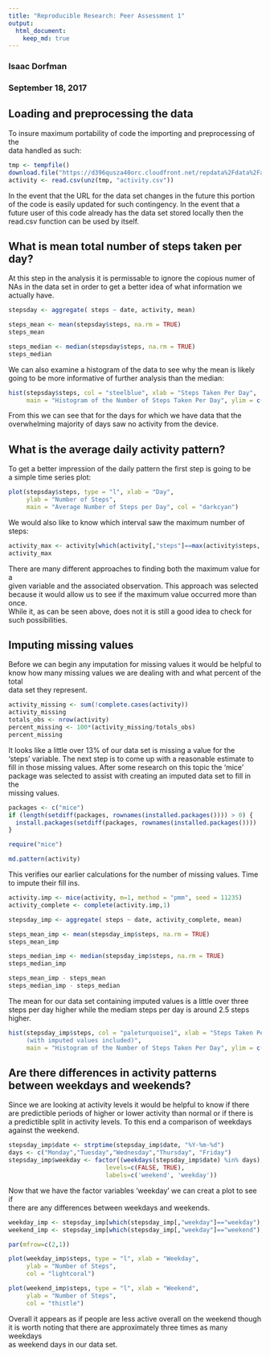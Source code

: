 ---
title: "Reproducible Research: Peer Assessment 1"
output: 
  html_document:
    keep_md: true
---


### Isaac Dorfman
### September 18, 2017

## Loading and preprocessing the data

To insure maximum portability of code the importing and preprocessing of the  
data handled as such:

```{r}
tmp <- tempfile()
download.file("https://d396qusza40orc.cloudfront.net/repdata%2Fdata%2Factivity.zip",tmp)
activity <- read.csv(unz(tmp, "activity.csv"))
```

In the event that the URL for the data set changes in the future this portion  
of the code is easily updated for such contingency.  In the event that a  
future user of this code already has the data set stored locally then the  
read.csv function can be used by itself.

## What is mean total number of steps taken per day?

At this step in the analysis it is permissable to ignore the copious numer of  
NAs in the data set in order to get a better idea of what information we  
actually have.

```{r}
stepsday <- aggregate( steps ~ date, activity, mean)

steps_mean <- mean(stepsday$steps, na.rm = TRUE)
steps_mean

steps_median <- median(stepsday$steps, na.rm = TRUE)
steps_median
```

We can also examine a histogram of the data to see why the mean is likely  
going to be more informative of further analysis than the median:

```{r plot1, eval = TRUE, include = TRUE,fig.path = "figure/",fig.keep = "high", fig.show = "asis"}
hist(stepsday$steps, col = "steelblue", xlab = "Steps Taken Per Day",
     main = "Histogram of the Number of Steps Taken Per Day", ylim = c(0,20))

```

From this we can see that for the days for which we have data that the  
overwhelming majority of days saw no activity from the device.

## What is the average daily activity pattern?

To get a better impression of the daily pattern the first step is going to be  
a simple time series plot:

```{r plot2, eval = TRUE, include = TRUE,fig.path = "figure/",fig.keep = "high", fig.show = "asis"}
plot(stepsday$steps, type = "l", xlab = "Day", 
     ylab = "Number of Steps", 
     main = "Average Number of Steps per Day", col = "darkcyan")
```

We would also like to know which interval saw the maximum number of steps:

```{r}
activity_max <- activity[which(activity[,"steps"]==max(activity$steps, na.rm = TRUE)),]
activity_max
```

There are many different approaches to finding both the maximum value for a  
given variable and the associated observation.  This approach was selected  
because it would allow us to see if the maximum value occurred more than once.  
While it, as can be seen above, does not it is still a good idea to check for  
such possibilities.

## Imputing missing values

Before we can begin any imputation for missing values it would be helpful to  
know how many missing values we are dealing with and what percent of the total  
data set they represent.

```{r}
activity_missing <- sum(!complete.cases(activity))
activity_missing
totals_obs <- nrow(activity)
percent_missing <- 100*(activity_missing/totals_obs)
percent_missing
```

It looks like a little over 13% of our data set is missing a value for the  
'steps' variable.  The next step is to come up with a reasonable estimate to  
fill in those missing values.  After some research on this topic the 'mice'  
package was selected to assist with creating an imputed data set to fill in the  
missing values.

```{r, echo=FALSE}
packages <- c("mice")
if (length(setdiff(packages, rownames(installed.packages()))) > 0) {
  install.packages(setdiff(packages, rownames(installed.packages())))  
}
```

```{r}
require("mice")

md.pattern(activity)
```

This verifies our earlier calculations for the number of missing values.  Time  
to impute their fill ins.  

```{r}
activity.imp <- mice(activity, m=1, method = "pmm", seed = 11235)
activity_complete <- complete(activity.imp,1)

stepsday_imp <- aggregate( steps ~ date, activity_complete, mean) 

steps_mean_imp <- mean(stepsday_imp$steps, na.rm = TRUE)
steps_mean_imp

steps_median_imp <- median(stepsday_imp$steps, na.rm = TRUE)
steps_median_imp

steps_mean_imp - steps_mean
steps_median_imp - steps_median
```

The mean for our data set containing imputed values is a little over three  
steps per day higher while the mediam steps per day is around 2.5 steps higher.

```{r plot3, eval = TRUE, include = TRUE,fig.path = "figure/",fig.keep = "high", fig.show = "asis"}
hist(stepsday_imp$steps, col = "paleturquoise1", xlab = "Steps Taken Per Day 
     (with imputed values included)",
     main = "Histogram of the Number of Steps Taken Per Day", ylim = c(0,20))
```

## Are there differences in activity patterns between weekdays and weekends?

Since we are looking at activity levels it would be helpful to know if there  
are predictible periods of higher or lower activity than normal or if there is  
a predictible split in activity levels.  To this end a comparison of weekdays  
against the weekend.

```{r}
stepsday_imp$date <- strptime(stepsday_imp$date, "%Y-%m-%d")
days <- c("Monday","Tuesday","Wednesday","Thursday", "Friday")
stepsday_imp$weekday <- factor((weekdays(stepsday_imp$date) %in% days), 
                           levels=c(FALSE, TRUE), 
                           labels=c('weekend', 'weekday'))
```

Now that we have the factor variables 'weekday' we can creat a plot to see if  
there are any differences between weekdays and weekends.

```{r plot4, eval = TRUE, include = TRUE,fig.path = "figure/",fig.keep = "high", fig.show = "asis"}
weekday_imp <- stepsday_imp[which(stepsday_imp[,"weekday"]=="weekday"),]
weekend_imp <- stepsday_imp[which(stepsday_imp[,"weekday"]=="weekend"),]

par(mfrow=c(2,1))

plot(weekday_imp$steps, type = "l", xlab = "Weekday", 
     ylab = "Number of Steps", 
     col = "lightcoral")

plot(weekend_imp$steps, type = "l", xlab = "Weekend", 
     ylab = "Number of Steps", 
     col = "thistle")
```

Overall it appears as if people are less active overall on the weekend though  
it is worth noting that there are approximately three times as many weekdays  
as weekend days in our data set.